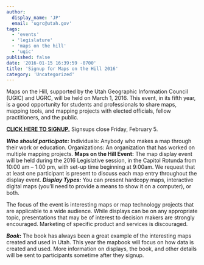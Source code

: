 ```yaml
---
author:
  display_name: 'JP'
  email: 'ugrc@utah.gov'
tags:
  - 'events'
  - 'legislature'
  - 'maps on the hill'
  - 'ugic'
published: false
date: '2016-01-15 16:39:59 -0700'
title: 'Signup for Maps on the Hill 2016'
category: 'Uncategorized'
---
```


<p>Maps on the Hill, supported by the Utah Geographic Information Council (UGIC) and UGRC, will be held on March 1, 2016. This event, in its fifth year, is a good opportunity for students and professionals to share maps, mapping tools, and mapping projects with elected officials, fellow practitioners, and the public.</p>
<p><strong><a href="https://docs.google.com/forms/d/1W8k87Gf6O-Oe46KLrg8Un0PIP4W9W2o3f8IzOVt4Y-A/viewform#start=invite">CLICK HERE TO SIGNUP.</a></strong> Signsups close Friday, February 5.</p>
<strong><em>Who should participate:</em></strong>
Individuals: Anybody who makes a map through their work or education.
Organizations: An organization that has worked on multiple mapping projects.
<strong>Maps on the Hill Event:</strong>
The map display event will be held during the 2016 Legislative session, in the Capitol Rotunda from 10:00 am – 1:00 pm, with set-up time beginning at 9:00am. We request that at least one participant is present to discuss each map entry throughout the display event.
<strong><em>Display Types:</em></strong>
You can present hardcopy maps, interactive digital maps (you’ll need to provide a means to show it on a computer), or both.
<p>The focus of the event is interesting maps or map technology projects that are applicable to a wide audience. While displays can be on any appropriate topic, presentations that may be of interest to decision makers are strongly encouraged. Marketing of specific product and services is discouraged.</p>
<strong><em>Book</em>:</strong>
The book has always been a great example of the interesting maps created and used in Utah. This year the mapbook will focus on how data is created and used. More information on displays, the book, and other details will be sent to participants sometime after they signup.

<Contacts subject={frontmatter.title} contactKey='ugrc' />
